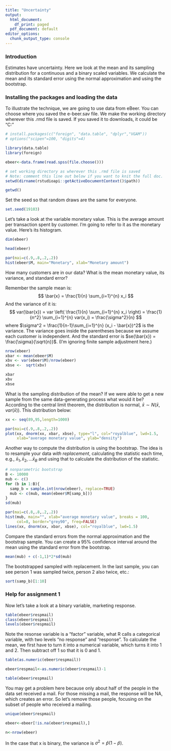 ---
title: "Uncertainty"
output:
  html_document:
    df_print: paged
  pdf_document: default
editor_options: 
  chunk_output_type: console
---

### Introduction

Estimates have uncertainty. Here we look at the mean and its sampling distribution for a continuous and a binary scaled variables. We calculate the mean and its standard error using the normal approximation and using the bootstrap.  

### Installing the packages and loading the data

To illustrate the technique, we are going to use data from eBeer. You can choose where you saved the e-beer.sav file.  We make the working directory wherever this .rmd file is saved.  If you saved it to downloads, it could be "C:\Users\username\Downloads"

```{r message=FALSE, warning=FALSE}
# install.packages(c("foreign", "data.table", "dplyr","VGAM"))
# options("scipen"=100, "digits"=4)

library(data.table)
library(foreign)

ebeer<-data.frame(read.spss(file.choose()))

# set working directory as wherever this .rmd file is saved
# Note: comment this line out below if you want to knit the full doc.  
setwd(dirname(rstudioapi::getActiveDocumentContext()$path))

getwd()

```


Set the seed so that random draws are the same for everyone.  

```{r}
set.seed(19103)
```

Let's take a look at the variable monetary value.  This is the average amount per transaction spent by customer.  I'm going to refer to it as the monetary value.  Here's its histogram.

```{r}
dim(ebeer)

head(ebeer)

par(mai=c(.9,.8,.2,.2))  
hist(ebeer$M, main="Monetary", xlab="Monetary amount")
```

How many customers are in our data?  What is the mean monetary value, its variance, and standard error?  

Remember the sample mean is:
$$
\bar{x} = \frac{1}{n} \sum_{i=1}^{n} x_i
$$
And the variance of it is:
$$
var(\bar{x}) = var \left( \frac{1}{n} \sum_{i=1}^{n} x_i \right) =  \frac{1}{n^2} \sum_{i=1}^{n} var(x_i) =  \frac{\sigma^2}{n}
$$
where $\sigma^2 = \frac{1}{n-1}\sum_{i=1}^{n} (x_i - \bar{x})^2$ is the variance. The variance goes inside the parentheses because we assume each customer is independent. And the standard error is $se(\bar{x}) = \frac{\sigma}{\sqrt{n}}$. (I'm ignoring finite sample adjustment here.)

```{r}
nrow(ebeer)
xbar <- mean(ebeer$M)
xbv <- var(ebeer$M)/nrow(ebeer)
xbse <-  sqrt(xbv)

xbar
xbv
xbse
```

What is the sampling distribution of the mean?  If we were able to get a new sample from the same data-generating process what would it be?  According to the central limit theorem, the distribution is normal, $\bar{x} \sim N(\bar{x}, var(\bar{x}))$. This distribution below:

```{r}

xx <- seq(89,95,length=1000)

par(mai=c(.9,.8,.2,.2))
plot(xx, dnorm(xx, xbar, xbse), type="l", col="royalblue", lwd=1.5,
     xlab="average monetary value", ylab="density")
```

Another way to compute the distribution is using the bootstrap.  The idea is to resample your data *with replacement*, calculating the statistic each time, e.g., $\bar{x}_1, \bar{x}_2, \dots \bar{x}_B$ and using that to calculate the distribution of the statistic.  

```{r}
# nonparametric bootstrap
B <- 10000
mub <- c()
for (b in 1:B){
  samp_b = sample.int(nrow(ebeer), replace=TRUE)
  mub <- c(mub, mean(ebeer$M[samp_b]))
}
sd(mub)

par(mai=c(.8,.8,.2,.2))
hist(mub, main="", xlab="average monetary value", breaks = 100,
     col=8, border="grey90", freq=FALSE)
lines(xx, dnorm(xx, xbar, xbse), col="royalblue", lwd=1.5)
```

Compare the standard errors from the normal approximation and the bootstrap sample.  You can create a 95% confidence interval around the mean using the standard error from the bootstrap.

```{r}
mean(mub) + c(-1,1)*2*sd(mub)
```

The bootstrapped sampled with replacement.  In the last sample, you can see person 1 was sampled twice, person 2 also twice, etc.:

```{r}
sort(samp_b)[1:10]
```


### Help for assignment 1

Now let's take a look at a binary variable, marketing response. 

```{r}
table(ebeer$respmail)
class(ebeer$respmail)
levels(ebeer$respmail)
```

Note the resonse variable is a "factor" variable, what R calls a categorical variable, with two levels "no response" and "response".  To calculate the mean, we first have to turn it into a numerical variable, which turns it into 1 and 2.  Then subtract off 1 so that it is 0 and 1.

```{r}
table(as.numeric(ebeer$respmail))

ebeer$respmail<-as.numeric(ebeer$respmail)-1

table(ebeer$respmail)
```

You may get a problem here because only about half of the people in the data set received a mail. For those missing a mail, the response will be NA, which creates an error. So let's remove those people, focusing on the subset of people who received a mailing.

```{r}
unique(ebeer$respmail)

ebeer<-ebeer[!is.na(ebeer$respmail),]

n<-nrow(ebeer)
```


In the case that x is binary, the variance is $\sigma^2 = \hat{p}(1-\hat{p})$. 

